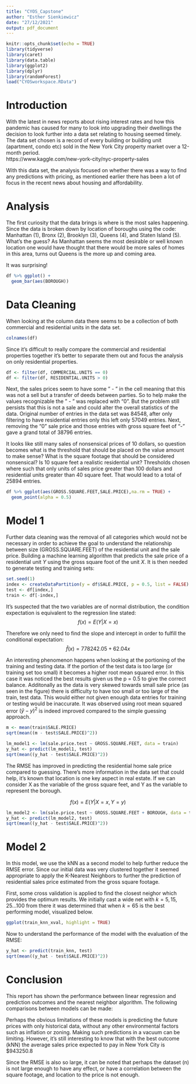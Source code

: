 ```yaml
---
title: "CYOS_Capstone"
author: "Esther Sienkiewicz"
date: "27/12/2021"
output: pdf_document
---
```


```r
knitr::opts_chunk$set(echo = TRUE)
library(tidyverse)
library(caret)
library(data.table)
library(ggplot2)
library(dplyr)
library(randomForest)
load("CYOSworkspace.RData") 
```

# Introduction

With the latest in news reports about rising interest rates and how this pandemic has caused for many to look into upgrading their dwellings the decision to look further into a data set relating to housing seemed timely.  The data set chosen is a record of every building or building unit (apartment, condo etc) sold in the New York City property market over a 12-month period.  
https://www.kaggle.com/new-york-city/nyc-property-sales

With this data set, the analysis focused on whether there was a way to find any predictions with pricing, as mentioned earlier there has been a lot of focus in the recent news about housing and affordability.  

# Analysis

The first curiosity that the data brings is where is the most sales happening.  Since the data is broken down by location of boroughs using the code: Manhattan (1), Bronx (2), Brooklyn (3), Queens (4), and Staten Island (5).  What's the guess? As Manhattan seems the most desirable or well known location one would have thought that there would be more sales of homes in this area, turns out Queens is the more up and coming area.

It was surprising!  

```r
df %>% ggplot() + 
  geom_bar(aes(BOROUGH))
```


# Data Cleaning

When looking at the column data there seems to be a collection of both commercial and residential units in the data set.   

```r
colnames(df)
```

Since it's difficult to really compare the commercial and residential properties together it's better to separate them out and focus the analysis on only residential properties. 

```r
df <- filter(df, COMMERCIAL.UNITS == 0)
df <- filter(df, RESIDENTIAL.UNITS > 0)
```

Next, the sales prices seem to have some " - " in the cell meaning that this was not a sell but a transfer of deeds between parties.  So to help make the values recognizable the " - " was replaced with "0".  But the problem still persists that this is not a sale and could alter the overall statistics of the data.  Original number of entries in the data set was 84548, after only filtering to have residential entries only this left only 57049 entries.  Next, removing the "0" sale price and those entries with gross square feet of "-" gave a grand total of 38796 entries.  

It looks like still many sales of nonsensical prices of 10 dollars, so question becomes what is the threshold that should be placed on the value amount to make sense? What is the square footage that should be considered nonsensical? Is 10 square feet a realistic residential unit? Thresholds chosen where such that only units of sales price greater than 100 dollars and residential units greater than 40 square feet.  That would lead to a total of 25894 entries.

```r
df %>% ggplot(aes(GROSS.SQUARE.FEET,SALE.PRICE),na.rm = TRUE) + 
  geom_point(alpha = 0.5) 
```

# Model 1

Further data cleaning was the removal of all categories which would not be necessary in order to achieve the goal to understand the relationship between size (GROSS.SQUARE.FEET) of the residential unit and the sale price.  Building a machine learning algorithm that predicts the sale price of a residential unit $Y$ using the gross square foot of the unit $X$. It is then needed to generate testing and training sets:

```r
set.seed(1)
index <- createDataPartition(y = df$SALE.PRICE, p = 0.5, list = FALSE)
test <- df[index,]
train <- df[-index,]
```

It's suspected that the two variables are of normal distribution, the condition expectation is equivalent to the regression line stated:
$$
f(x) = E(Y | X = x)
$$

Therefore we only need to find the slope and intercept in order to fulfill the conditional expectation:
$$
\hat{f}(x) = 778242.05 + 62.04x
$$

An interesting phenomenon happens when looking at the portioning of the training and testing data.  If the portion of the test data is too large (or training set too small) it becomes a higher root mean squared error.  In this case it was noticed the best results given us the p = 0.5 to give the correct balance.  Additonally as the data is very skewed towards small sale price (as seen in the figure) there is difficulty to have too small or too large of the train, test data.  This would either not given enough data entries for training or testing would be inaccurate.  It was observed using root mean squared error $(\hat{y}-y)^2$ is indeed improved compared to the simple guessing approach.

```r
m <- mean(train$SALE.PRICE)
sqrt(mean((m - test$SALE.PRICE)^2))

lm_model1 <- lm(sale.price.test ~ GROSS.SQUARE.FEET, data = train)
y_hat <- predict(lm_model1, test)
sqrt(mean((y_hat - test$SALE.PRICE)^2))
```

The RMSE has improved in predicting the residential home sale price compared to guessing. There's more information in the data set that could help, it's known that location is one key aspect in real estate.  If we can consider X as the variable of the gross square feet, and Y as the variable to represent the borough.

$$
f(x) = E(Y | X = x, Y = y)
$$
```r
lm_model2 <- lm(sale.price.test ~ GROSS.SQUARE.FEET + BOROUGH, data = train)
y_hat <- predict(lm_model2, test)
sqrt(mean((y_hat - test$SALE.PRICE)^2))
```
# Model 2

In this model, we use the kNN as a second model to help further reduce the RMSE error. Since our initial data was very clustered together it seemed appropriate to apply the K-Nearest Neighbors to further the prediction of residential sales price estimated from the gross square footage. 

First, some cross validation is applied to find the closest neighor which provides the optimum results.  We initially cast a wide net with $k = 5, 15, 25 ... 100$ from there it was determined that when $k = 65$ is the best performing model, visualized below.

```r
ggplot(train_knn_xval, highlight = TRUE)
```

Now to understand the performance of the model with the evaluation of the RMSE:
```r
y_hat <- predict(train_knn, test)
sqrt(mean((y_hat - test$SALE.PRICE)^2))
```


# Conclusion

This report has shown the performance between linear regression and prediction outcomes and the nearest neighbor algorithm.  The following comparisons between models can be made:
\begin{center}
\begin{tabular}{ c c c }
\hline
 Model & RMSE \\
 \hline\hline
 Baseline & 2007829 \\
 Linear regression (sqt ft) &  1912946 \\ 
 Linear regression (sqt ft + borough) & 1871887\\  
 kNN & 1510303 \\    
\end{tabular}
\end{center}

Perhaps the obvious limitations of these models is predicting the future prices with only historical data, without any other environmental factors such as inflation or zoning.  Making such predictions in a vacuum can be limiting.  However, it's still interesting to know that with the best outcome (kNN) the average sales price expected to pay in New York City is $943250.8 

Since the RMSE is also so large, it can be noted that perhaps the dataset (n) is not large enough to have any effect, or have a correlation between the square footage, and location to the price is not enough.  

